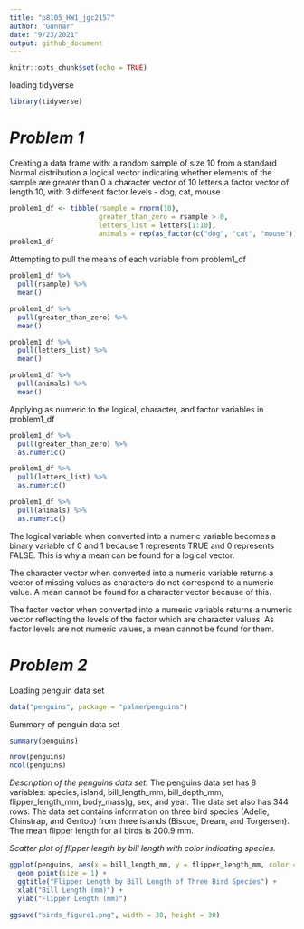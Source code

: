 ```yaml
---
title: "p8105_HW1_jgc2157"
author: "Gunnar"
date: "9/23/2021"
output: github_document
---
```


```r
knitr::opts_chunk$set(echo = TRUE)
```

loading tidyverse
```r
library(tidyverse)
```

# *Problem 1*
Creating a data frame with: 
    a random sample of size 10 from a standard Normal distribution
    a logical vector indicating whether elements of the sample are greater than 0
    a character vector of 10 letters
    a factor vector of length 10, with 3 different factor levels - dog, cat, mouse
    
```r
problem1_df <- tibble(rsample = rnorm(10),
                      greater_than_zero = rsample > 0,
                      letters_list = letters[1:10],
                      animals = rep(as_factor(c("dog", "cat", "mouse")), length.out = 10))
problem1_df
```

Attempting to pull the means of each variable from problem1_df
```r
problem1_df %>%
  pull(rsample) %>%
  mean()

problem1_df %>%
  pull(greater_than_zero) %>%
  mean()

problem1_df %>%
  pull(letters_list) %>%
  mean()

problem1_df %>%
  pull(animals) %>%
  mean()
```

Applying as.numeric to the logical, character, and factor variables in problem1_df
```r
problem1_df %>%
  pull(greater_than_zero) %>%
  as.numeric()

problem1_df %>%
  pull(letters_list) %>%
  as.numeric()

problem1_df %>%
  pull(animals) %>%
  as.numeric()
```
The logical variable when converted into a numeric variable becomes a binary variable of 0 and 1 because 1 represents TRUE and 0 represents FALSE. This is why a mean can be found for a logical vector.

The character vector when converted into a numeric variable returns a vector of missing values as characters do not correspond to a numeric value. A mean cannot be found for a character vector because of this. 

The factor vector when converted into a numeric variable returns a numeric vector reflecting the levels of the factor which are character values. As factor levels are not numeric values, a mean cannot be found for them. 

# *Problem 2*

Loading penguin data set
```r
data("penguins", package = "palmerpenguins")
```

Summary of penguin data set
```r
summary(penguins)

nrow(penguins)
ncol(penguins)
```

*Description of the penguins data set.*
The penguins data set has 8 variables: species, island, bill_length_mm, bill_depth_mm, flipper_length_mm, body_mass)g, sex, and year. The data set also has 344 rows. The data set contains information on three bird species (Adelie, Chinstrap, and Gentoo) from three islands (Biscoe, Dream, and Torgersen). The mean flipper length for all birds is 200.9 mm. 

*Scatter plot of flipper length by bill length with color indicating species.*
```r
ggplot(penguins, aes(x = bill_length_mm, y = flipper_length_mm, color = species)) +
  geom_point(size = 1) +
  ggtitle("Flipper Length by Bill Length of Three Bird Species") +
  xlab("Bill Length (mm)") +
  ylab("Flipper Length (mm)")

ggsave("birds_figure1.png", width = 30, height = 30)
```


